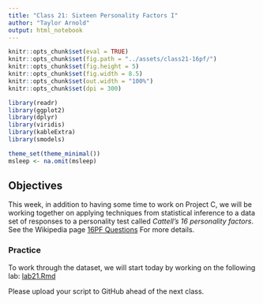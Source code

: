 ```yaml
---
title: "Class 21: Sixteen Personality Factors I"
author: "Taylor Arnold"
output: html_notebook
---
```


```r
knitr::opts_chunk$set(eval = TRUE)
knitr::opts_chunk$set(fig.path = "../assets/class21-16pf/")
knitr::opts_chunk$set(fig.height = 5)
knitr::opts_chunk$set(fig.width = 8.5)
knitr::opts_chunk$set(out.width = "100%")
knitr::opts_chunk$set(dpi = 300)
```

```r
library(readr)
library(ggplot2)
library(dplyr)
library(viridis)
library(kableExtra)
library(smodels)

theme_set(theme_minimal())
msleep <- na.omit(msleep)
```

## Objectives

This week, in addition to having some time to work on Project C, we will be
working together on applying techniques from statistical inference to a data
set of responses to a personality test called *Cattell's 16 personality
factors*. See the Wikipedia page [16PF Questions](https://en.wikipedia.org/wiki/16PF_Questionnaire)
For more details.

### Practice

To work through the dataset, we will start today by working on the following
lab:
<a href="https://raw.githubusercontent.com/statsmaths/stat209/master/labs/lab21.Rmd" download="lab21.Rmd" target="_blank">lab21.Rmd</a>

Please upload your script to GitHub ahead of the next class.







